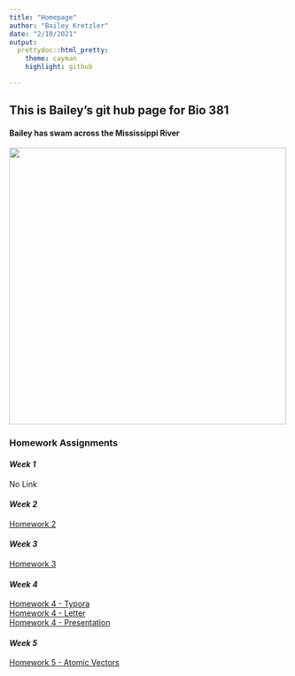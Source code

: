```yaml
---
title: "Homepage"
author: "Bailey Kretzler"
date: "2/10/2021"
output: 
  prettydoc::html_pretty:
    theme: cayman
    highlight: github

---
```


## This is Bailey's git hub page for Bio 381

#### Bailey has swam across the Mississippi River


<img src="Riverswim.png" width = "500" height ="500" />


### **Homework Assignments**


#### *Week 1*  
No Link


#### *Week 2*   
[Homework 2](HW2.html)


#### *Week 3*   
[Homework 3](HW3_BMK.html)


#### *Week 4*   
[Homework 4 - Typora](HW4_stuff.html)  
[Homework 4 - Letter](01_UVM_Letter_TEMPLATE.Rnw)  
[Homework 4 - Presentation](01_Beamer_TEMPLATE.Rnw) 


#### *Week 5*   
[Homework 5 - Atomic Vectors](HW_5.html)  

